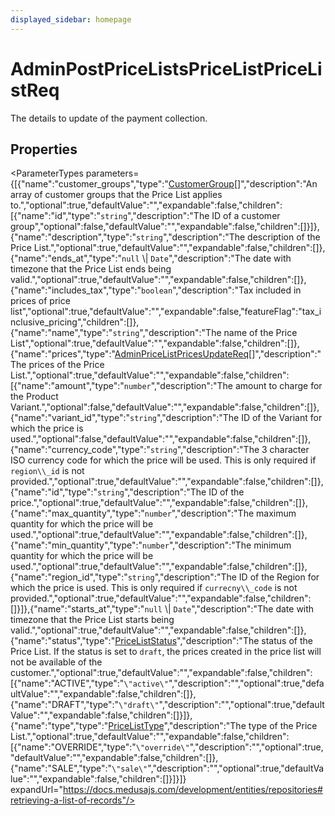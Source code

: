 ```yaml
---
displayed_sidebar: homepage
---
```



# AdminPostPriceListsPriceListPriceListReq

The details to update of the payment collection.

## Properties

<ParameterTypes parameters={[{"name":"customer_groups","type":"[CustomerGroup](medusa.CustomerGroup-1.mdx)[]","description":"An array of customer groups that the Price List applies to.","optional":true,"defaultValue":"","expandable":false,"children":[{"name":"id","type":"`string`","description":"The ID of a customer group","optional":false,"defaultValue":"","expandable":false,"children":[]}]},{"name":"description","type":"`string`","description":"The description of the Price List.","optional":true,"defaultValue":"","expandable":false,"children":[]},{"name":"ends_at","type":"`null` \\| `Date`","description":"The date with timezone that the Price List ends being valid.","optional":true,"defaultValue":"","expandable":false,"children":[]},{"name":"includes_tax","type":"`boolean`","description":"Tax included in prices of price list","optional":true,"defaultValue":"","expandable":false,"featureFlag":"tax_inclusive_pricing","children":[]},{"name":"name","type":"`string`","description":"The name of the Price List","optional":true,"defaultValue":"","expandable":false,"children":[]},{"name":"prices","type":"[AdminPriceListPricesUpdateReq](medusa.AdminPriceListPricesUpdateReq.mdx)[]","description":"The prices of the Price List.","optional":true,"defaultValue":"","expandable":false,"children":[{"name":"amount","type":"`number`","description":"The amount to charge for the Product Variant.","optional":false,"defaultValue":"","expandable":false,"children":[]},{"name":"variant_id","type":"`string`","description":"The ID of the Variant for which the price is used.","optional":false,"defaultValue":"","expandable":false,"children":[]},{"name":"currency_code","type":"`string`","description":"The 3 character ISO currency code for which the price will be used. This is only required if `region\\_id` is not provided.","optional":true,"defaultValue":"","expandable":false,"children":[]},{"name":"id","type":"`string`","description":"The ID of the price.","optional":true,"defaultValue":"","expandable":false,"children":[]},{"name":"max_quantity","type":"`number`","description":"The maximum quantity for which the price will be used.","optional":true,"defaultValue":"","expandable":false,"children":[]},{"name":"min_quantity","type":"`number`","description":"The minimum quantity for which the price will be used.","optional":true,"defaultValue":"","expandable":false,"children":[]},{"name":"region_id","type":"`string`","description":"The ID of the Region for which the price is used. This is only required if `currecny\\_code` is not provided.","optional":true,"defaultValue":"","expandable":false,"children":[]}]},{"name":"starts_at","type":"`null` \\| `Date`","description":"The date with timezone that the Price List starts being valid.","optional":true,"defaultValue":"","expandable":false,"children":[]},{"name":"status","type":"[PriceListStatus](../enums/medusa.PriceListStatus-1.mdx)","description":"The status of the Price List. If the status is set to `draft`, the prices created in the price list will not be available of the customer.","optional":true,"defaultValue":"","expandable":false,"children":[{"name":"ACTIVE","type":"`\"active\"`","description":"","optional":true,"defaultValue":"","expandable":false,"children":[]},{"name":"DRAFT","type":"`\"draft\"`","description":"","optional":true,"defaultValue":"","expandable":false,"children":[]}]},{"name":"type","type":"[PriceListType](../enums/medusa.PriceListType-1.mdx)","description":"The type of the Price List.","optional":true,"defaultValue":"","expandable":false,"children":[{"name":"OVERRIDE","type":"`\"override\"`","description":"","optional":true,"defaultValue":"","expandable":false,"children":[]},{"name":"SALE","type":"`\"sale\"`","description":"","optional":true,"defaultValue":"","expandable":false,"children":[]}]}]} expandUrl="https://docs.medusajs.com/development/entities/repositories#retrieving-a-list-of-records"/>
